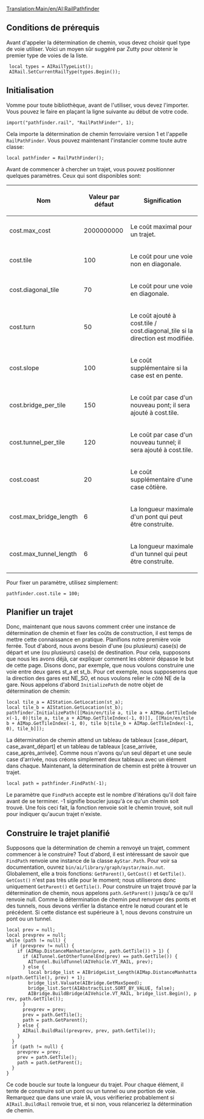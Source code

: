 [[Translation:Main/en/AI:RailPathfinder]]
{{fr/NonIA}}
== Conditions de prérequis ==
Avant d'appeler la détermination de chemin, vous devez choisir quel type de voie utiliser. Voici un moyen sûr suggéré par Zutty pour obtenir le premier type de voies de la liste.

  local types = AIRailTypeList();
  AIRail.SetCurrentRailType(types.Begin());

== Initialisation ==

Vomme pour toute bibliothèque, avant de l'utiliser, vous devez l'importer. Vous pouvez le faire en plaçant la ligne suivante au début de votre code.

 import("pathfinder.rail", "RailPathFinder", 1);

Cela importe la détermination de chemin ferroviaire version 1 et l'appelle <code>RailPathFinder</code>. Vous pouvez maintenant l'instancier comme toute autre classe:

 local pathfinder = RailPathFinder();

Avant de commencer à chercher un trajet, vous pouvez positionner quelques paramètres. Ceux qui sont disponibles sont:

{| class="wikitable"
|-
! Nom
! Valeur par défaut
! Signification
|-
| cost.max_cost
| 2000000000
| Le coût maximal pour un trajet.
|-
| cost.tile
| 100
| Le coût pour une voie non en diagonale.
|-
| cost.diagonal_tile
| 70
| Le coût pour une voie en diagonale.
|-
| cost.turn
| 50
| Le coût ajouté à cost.tile / cost.diagonal_tile si la direction est modifiée.
|-
| cost.slope
| 100
| Le coût supplémentaire si la case est en pente.
|-
| cost.bridge_per_tile
| 150
| Le coût par case d'un nouveau pont; il sera ajouté à cost.tile.
|-
| cost.tunnel_per_tile
| 120
| Le coût par case d'un nouveau tunnel; il sera ajouté à cost.tile.
|-
| cost.coast
| 20
| Le coût supplémentaire d'une case côtière.
|-
| cost.max_bridge_length
| 6
| La longueur maximale d'un pont qui peut être construite.
|-
| cost.max_tunnel_length
| 6
| La longueur maximale d'un tunnel qui peut être construite.
|}

Pour fixer un paramètre, utilisez simplement:

 pathfinder.cost.tile = 100;

== Planifier un trajet ==

Donc, maintenant que nous savons comment créer une instance de détermination de chemin et fixer les coûts de construction, il est temps de mettre cette connaissance en pratique. Planifions notre première voie ferrée. Tout d'abord, nous avons besoin d'une (ou plusieurs) case(s) de départ et une (ou plusieurs) case(s) de destination. Pour cela, supposons que nous les avons déjà, car expliquer comment les obtenir dépasse le but de cette page. Disons donc, par exemple, que nous voulons construire une voie entre deux gares st_a et st_b. Pour cet exemple, nous supposerons que la direction des gares est NE_SO, et nous voulons relier le côté NE de la gare. Nous appelons d'abord <code>InitializePath</code> de notre objet de détermination de chemin:

 local tile_a = AIStation.GetLocation(st_a);
 local tile_b = AIStation.GetLocation(st_b);
 pathfinder.InitializePath(<nowiki>[[Main/en/tile a, tile a + AIMap.GetTileIndex(-1, 0)|tile_a, tile_a + AIMap.GetTileIndex(-1, 0)]], [[Main/en/tile b + AIMap.GetTileIndex(-1, 0), tile b|tile_b + AIMap.GetTileIndex(-1, 0), tile_b]]</nowiki>);

La détermination de chemin attend un tableau de tableaux [case_départ, case_avant_départ] et un tableau de tableaux [case_arrivée, case_après_arrivée]. Comme nous n'avons qu'un seul départ et une seule case d'arrivée, nous créons simplement deux tableaux avec un élément dans chaque. Maintenant, la détermination de chemin est prête à trouver un trajet.

 local path = pathfinder.FindPath(-1);

Le paramètre que <code>FindPath</code> accepte est le nombre d'itérations qu'il doit faire avant de se terminer. -1 signifie boucler jusqu'à ce qu'un chemin soit trouvé. Une fois ceci fait, la fonction renvoie soit le chemin trouvé, soit null pour indiquer qu'aucun trajet n'existe.

== Construire le trajet planifié ==

Supposons que la détermination de chemin a renvoyé un trajet, comment commencer à le construire? Tout d'abord, il est intéressant de savoir que <code>FindPath</code> renvoie une instance de la classe <code>AyStar.Path</code>. Pour voir sa documentation, ouvrez <code>bin/ai/library/graph/aystar/main.nut</code>. Globalement, elle a trois fonctions: <code>GetParent()</code>, <code>GetCost()</code> et <code>GetTile()</code>. <code>GetCost()</code> n'est pas très utile pour le moment; nous  utiliserons donc uniquement <code>GetParent()</code> et <code>GetTile()</code>. Pour construire un trajet trouvé par la détermination de chemin, nous appelons <code>path.GetParent()</code> jusqu'à ce qu'il renvoie null. Comme la détermination de chemin peut renvoyer des ponts et des tunnels, nous devons vérifier la distance entre le nœud courant et le précédent. Si cette distance est supérieure à 1, nous devons construire un pont ou un tunnel.

 local prev = null;
 local prevprev = null;
 while (path != null) {
   if (prevprev != null) {
     if (AIMap.DistanceManhattan(prev, path.GetTile()) > 1) {
       if (AITunnel.GetOtherTunnelEnd(prev) == path.GetTile()) {
         AITunnel.BuildTunnel(AIVehicle.VT_RAIL, prev);
       } else {
         local bridge_list = AIBridgeList_Length(AIMap.DistanceManhattan(path.GetTile(), prev) + 1);
         bridge_list.Valuate(AIBridge.GetMaxSpeed);
         bridge_list.Sort(AIAbstractList.SORT_BY_VALUE, false);
         AIBridge.BuildBridge(AIVehicle.VT_RAIL, bridge_list.Begin(), prev, path.GetTile());
       }
       prevprev = prev;
       prev = path.GetTile();
       path = path.GetParent();
     } else {
       AIRail.BuildRail(prevprev, prev, path.GetTile());
     }
   }
   if (path != null) {
     prevprev = prev;
     prev = path.GetTile();
     path = path.GetParent();
   }
 }

Ce code boucle sur toute la longueur du trajet. Pour chaque élément, il tente de construire soit un pont ou un tunnel ou une portion de voie. Remarquez que dans une vraie IA, vous vérifieriez probablement si <code>AIRail.BuildRail</code> renvoie true, et si non, vous relanceriez la détermination de chemin.